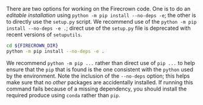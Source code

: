 There are two options for working on the Firecrown code.
One is to do an *editable installation* using `python -m pip install --no-deps -e`; the other is to directly use the `setup.py` script.
We recommend use of the `python -m pip install --no-deps -e .`; direct use of the `setup.py` file is deprecated with recent versions of `setuputils`.

```.bash
cd ${FIRECROWN_DIR}
python -m pip install --no-deps -e .
```

We recommend `python -m pip ...` rather than direct use of `pip ...` to help ensure that the `pip` that is found is the one consistent with the `python` used by the environment.
Note the inclusion of the `--no-deps` option; this helps make sure that no *other* packages are accidentally installed.
If running this command fails because of a missing dependency, you should install the required produce using `conda` rather than `pip`.
